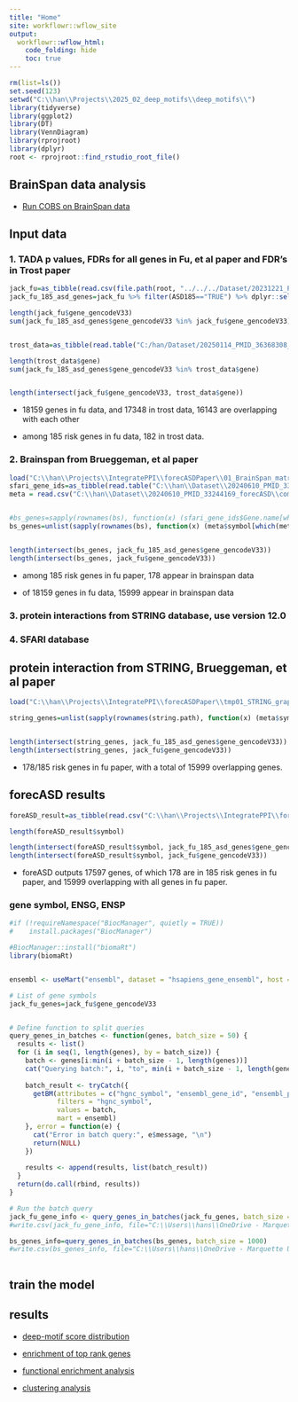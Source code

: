 ---
title: "Home"
site: workflowr::wflow_site
output:
  workflowr::wflow_html:
    code_folding: hide
    toc: true
---

```{r, message=F, warning=F}
rm(list=ls())
set.seed(123)
setwd("C:\\han\\Projects\\2025_02_deep_motifs\\deep_motifs\\")
library(tidyverse)
library(ggplot2)
library(DT)
library(VennDiagram)
library(rprojroot)
library(dplyr)
root <- rprojroot::find_rstudio_root_file()
```



## BrainSpan data analysis 


* [Run COBS on BrainSpan data](COBS_brainspan.html) 


## Input data 

### 1. TADA p values, FDRs for all genes in  Fu, et al paper and FDR's in Trost paper 

```{r, message=F, warning=F}
jack_fu=as_tibble(read.csv(file.path(root, "../../../Dataset/20231221_PMID_35982160_JackFu/Fu 2022 Suppl-41588_2022_1104_MOESM3_ESM.csv")))  # 
jack_fu_185_asd_genes=jack_fu %>% filter(ASD185=="TRUE") %>% dplyr::select(gene_gencodeV33, gene_id)

length(jack_fu$gene_gencodeV33)
sum(jack_fu_185_asd_genes$gene_gencodeV33 %in% jack_fu$gene_gencodeV33)


trost_data=as_tibble(read.table("C:/han/Dataset/20250114_PMID_36368308_trost/TADA+_ASD_gene_list.all.tsv", header = TRUE, sep = "\t", stringsAsFactors = FALSE))

length(trost_data$gene)
sum(jack_fu_185_asd_genes$gene_gencodeV33 %in% trost_data$gene)


length(intersect(jack_fu$gene_gencodeV33, trost_data$gene))
```


* 18159 genes in fu data, and 17348 in trost data, 16143 are overlapping with each other 

* among 185 risk genes in fu data, 182 in trost data. 






### 2. Brainspan from Brueggeman, et al paper 


```{r, message=F, warning=F}
load("C:\\han\\Projects\\IntegratePPI\\forecASDPaper\\01_BrainSpan_matrix.RData") # bs is the brainspan data in foreASD paper
sfari_gene_ids=as_tibble(read.table("C:\\han\\Dataset\\20240610_PMID_33244169_forecASD\\sfari_gene_ids.txt", header=T, sep = "\t", fill = TRUE, stringsAsFactors = FALSE))
meta = read.csv("C:\\han\\Dataset\\20240610_PMID_33244169_forecASD\\composite_table.csv",stringsAsFactors = F, row.names = 1)  # tada data is in meta


#bs_genes=sapply(rownames(bs), function(x) (sfari_gene_ids$Gene.name[which(sfari_gene_ids$Gene.stable.ID==x)]))
bs_genes=unlist(sapply(rownames(bs), function(x) (meta$symbol[which(meta$ensembl_string==x)])))


length(intersect(bs_genes, jack_fu_185_asd_genes$gene_gencodeV33))
length(intersect(bs_genes, jack_fu$gene_gencodeV33))


```

* among 185 risk genes in fu paper, 178 appear in brainspan data 

* of 18159 genes in fu data, 15999 appear in brainspan data 


### 3. protein interactions from STRING database, use version 12.0


### 4. SFARI database 


##  protein interaction from STRING, Brueggeman, et al paper


```{r, message=F, warning=F}
load("C:\\han\\Projects\\IntegratePPI\\forecASDPaper\\tmp01_STRING_graph.Rdata")

string_genes=unlist(sapply(rownames(string.path), function(x) (meta$symbol[which(meta$ensembl_string==x)])))


length(intersect(string_genes, jack_fu_185_asd_genes$gene_gencodeV33))
length(intersect(string_genes, jack_fu$gene_gencodeV33))

```

* 178/185 risk genes in fu paper, with a total of 15999 overlapping genes.   



##  forecASD results 

```{r, message=F, warning=F}
foreASD_result=as_tibble(read.csv("C:\\han\\Projects\\IntegratePPI\\forecASDPaper\\forecASD_table.csv"))

length(foreASD_result$symbol)

length(intersect(foreASD_result$symbol, jack_fu_185_asd_genes$gene_gencodeV33))
length(intersect(foreASD_result$symbol, jack_fu$gene_gencodeV33))
```


* foreASD outputs 17597 genes, of which 178 are in 185 risk genes in fu paper, and 15999 overlapping with all genes in fu paper.  



### gene symbol, ENSG, ENSP


```{r, message=F, warning=F, eval=F}
#if (!requireNamespace("BiocManager", quietly = TRUE))
#    install.packages("BiocManager")

#BiocManager::install("biomaRt")
library(biomaRt)


ensembl <- useMart("ensembl", dataset = "hsapiens_gene_ensembl", host = "https://grch37.ensembl.org")

# List of gene symbols
jack_fu_genes=jack_fu$gene_gencodeV33


# Define function to split queries
query_genes_in_batches <- function(genes, batch_size = 50) {
  results <- list()
  for (i in seq(1, length(genes), by = batch_size)) {
    batch <- genes[i:min(i + batch_size - 1, length(genes))]
    cat("Querying batch:", i, "to", min(i + batch_size - 1, length(genes)), "\n")
    
    batch_result <- tryCatch({
      getBM(attributes = c("hgnc_symbol", "ensembl_gene_id", "ensembl_peptide_id"),
            filters = "hgnc_symbol",
            values = batch,
            mart = ensembl)
    }, error = function(e) {
      cat("Error in batch query:", e$message, "\n")
      return(NULL)
    })
    
    results <- append(results, list(batch_result))
  }
  return(do.call(rbind, results))
}

# Run the batch query
jack_fu_gene_info <- query_genes_in_batches(jack_fu_genes, batch_size = 1000)
#write.csv(jack_fu_gene_info, file="C:\\Users\\hans\\OneDrive - Marquette University\\AI_for_Autism\\jack_fu_gene_info.csv")

bs_genes_info=query_genes_in_batches(bs_genes, batch_size = 1000)
#write.csv(bs_genes_info, file="C:\\Users\\hans\\OneDrive - Marquette University\\AI_for_Autism\\bs_genes_info.csv")



```




## train the model 


## results 


* [deep-motif score distribution](part01_score_dist.html)  

* [enrichment of top rank genes](part02_enrichment.html)

* [functional enrichment analysis](part03_func_enrichment.html)

* [clustering analysis](part04_clustering_analysis.html)

